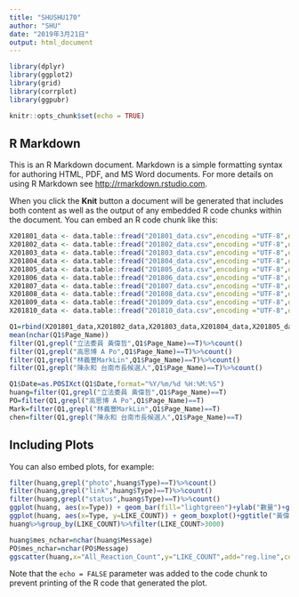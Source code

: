 ```yaml
---
title: "SHUSHU170"
author: "SHU"
date: "2019年3月21日"
output: html_document
---
```

```r
library(dplyr)
library(ggplot2)
library(grid)
library(corrplot)
library(ggpubr)
```

```r
knitr::opts_chunk$set(echo = TRUE)
```

## R Markdown

This is an R Markdown document. Markdown is a simple formatting syntax for authoring HTML, PDF, and MS Word documents. For more details on using R Markdown see <http://rmarkdown.rstudio.com>.

When you click the **Knit** button a document will be generated that includes both content as well as the output of any embedded R code chunks within the document. You can embed an R code chunk like this:

```r
X201801_data <- data.table::fread("201801_data.csv",encoding ="UTF-8",data.table = F )
X201802_data <- data.table::fread("201802_data.csv",encoding ="UTF-8",data.table = F )
X201803_data <- data.table::fread("201803_data.csv",encoding ="UTF-8",data.table = F )
X201804_data <- data.table::fread("201804_data.csv",encoding ="UTF-8",data.table = F )
X201805_data <- data.table::fread("201805_data.csv",encoding ="UTF-8",data.table = F )
X201806_data <- data.table::fread("201806_data.csv",encoding ="UTF-8",data.table = F )
X201807_data <- data.table::fread("201807_data.csv",encoding ="UTF-8",data.table = F )
X201808_data <- data.table::fread("201808_data.csv",encoding ="UTF-8",data.table = F )
X201809_data <- data.table::fread("201809_data.csv",encoding ="UTF-8",data.table = F )
X201810_data <- data.table::fread("201810_data.csv",encoding ="UTF-8",data.table = F )
```

```r
Q1=rbind(X201801_data,X201802_data,X201803_data,X201804_data,X201805_data)
mean(nchar(Q1$Page_Name))
filter(Q1,grepl("立法委員 黃偉哲",Q1$Page_Name)==T)%>%count()
filter(Q1,grepl("高思博 A Po",Q1$Page_Name)==T)%>%count()
filter(Q1,grepl("林義豐MarkLin",Q1$Page_Name)==T)%>%count()
filter(Q1,grepl("陳永和 台南市長候選人",Q1$Page_Name)==T)%>%count()

Q1$Date=as.POSIXct(Q1$Date,format="%Y/%m/%d %H:%M:%S")
huang=filter(Q1,grepl("立法委員 黃偉哲",Q1$Page_Name)==T)
PO=filter(Q1,grepl("高思博 A Po",Q1$Page_Name)==T)
Mark=filter(Q1,grepl("林義豐MarkLin",Q1$Page_Name)==T)
chen=filter(Q1,grepl("陳永和 台南市長候選人",Q1$Page_Name)==T)
```

## Including Plots

You can also embed plots, for example:
```r
filter(huang,grepl("photo",huang$Type)==T)%>%count()
filter(huang,grepl("link",huang$Type)==T)%>%count()
filter(huang,grepl("status",huang$Type)==T)%>%count()
ggplot(huang, aes(x=Type)) + geom_bar(fill="lightgreen")+ylab("數量")+ggtitle("黃偉哲2018年1-5月貼文類型")
ggplot(huang, aes(x=Type, y=LIKE_COUNT)) + geom_boxplot()+ggtitle("黃偉哲貼文類型與按讚分析")
huang%>%group_by(LIKE_COUNT)%>%filter(LIKE_COUNT>3000)
```
```r
huang$mes_nchar=nchar(huang$Message)
PO$mes_nchar=nchar(PO$Message)
ggscatter(huang,x="All_Reaction_Count",y="LIKE_COUNT",add="reg.line",conf.int = TRUE,cor.coef=TRUE,cor.method="pearson")
```


Note that the `echo = FALSE` parameter was added to the code chunk to prevent printing of the R code that generated the plot.
